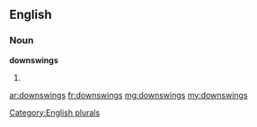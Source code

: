 ==English==

===Noun===
'''downswings'''

# {{plural of|downswing}}

[[Category:English plurals]]

[[ar:downswings]]
[[fr:downswings]]
[[mg:downswings]]
[[my:downswings]]